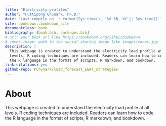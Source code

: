 ```yaml
--- 
title: "Electricity profiles"
author: "Puttipong Chunark, Ph.D."
date: "Last compile on `r format(Sys.time(), '%d %B, %Y'); Sys.time()`"
site: bookdown::bookdown_site
documentclass: book
bibliography: [book.bib, packages.bib]
# url: your book url like https://bookdown.org/yihui/bookdown
# cover-image: path to the social sharing image like images/cover.jpg
description: |
  This webpage is created to understand the electricity load profile at all 
  levels. R coding techniques are included. Readers can learn how to code 
  the R language in the format of scripts, R markdown, and bookdown.
link-citations: yes
github-repo: PChunark/load_forecast_EGAT_strategies
---
```


# About {-}

This webpage is created to understand the electricity load profile at all 
levels. R coding techniques are included. Readers can learn how to code 
the R language in the format of scripts, R markdown, and bookdown.
